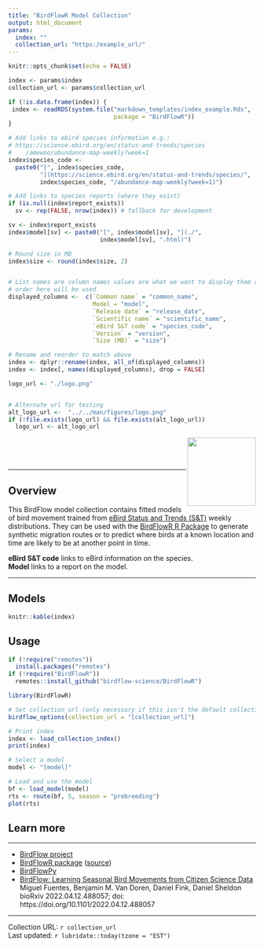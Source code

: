 ```yaml
---
title: "BirdFlowR Model Collection"
output: html_document
params:
  index: ""
  collection_url: "https:/example_url/"
---
```


```r
knitr::opts_chunk$set(echo = FALSE)

index <- params$index
collection_url <- params$collection_url

if (!is.data.frame(index)) {
 index <- readRDS(system.file("markdown_templates/index_example.Rds",
                              package = "BirdFlowR"))
}

# Add links to ebird species information e.g.:
# https://science.ebird.org/en/status-and-trends/species
#    /amewoo/abundance-map-weekly?week=1
index$species_code <-
  paste0("[", index$species_code,
         "](https://science.ebird.org/en/status-and-trends/species/",
         index$species_code, "/abundance-map-weekly?week=1)")

# Add links to species reports (where they exist)
if (is.null(index$report_exists))
  sv <- rep(FALSE, nrow(index)) # fallback for development

sv <- index$report_exists
index$model[sv] <- paste0("[", index$model[sv], "](./",
                          index$model[sv], ".html)")

# Round size in MB
index$size <- round(index$size, 2)


# List names are column names values are what we want to display them as
# order here will be used
displayed_columns <-  c(`Common name` = "common_name",
                        Model = "model",
                        `Release date` = "release_date",
                        `Scientific name` = "scientific_name",
                        `eBird S&T code` = "species_code",
                        `Version` = "version",
                        `Size (MB)` = "size")

# Rename and reorder to match above
index <- dplyr::rename(index, all_of(displayed_columns))
index <- index[, names(displayed_columns), drop = FALSE]

logo_url <- "./logo.png"


# Alternate url for testing
alt_logo_url <-  "../../man/figures/logo.png"
if (!file.exists(logo_url) && file.exists(alt_logo_url))
  logo_url <- alt_logo_url

```

<a href="https://birdflow-science.github.io/BirdFlowR/"><img src="`r logo_url`" align="right" height="139" /></a>

<br><br><br>
   
----

## Overview

This BirdFlow model collection contains fitted models of bird movement
trained from 
[eBird Status and Trends (S&T)](https://science.ebird.org/en/status-and-trends) 
weekly distributions. They can be
used with the 
[BirdFlowR R Package](https://birdflow-science.github.io/BirdFlowR/) to generate
synthetic migration routes or to 
predict where birds at a known location and time are likely to be at another 
point in time. 

**eBird S&T code** links to eBird information on the species.  
**Model** links to a report on the model.

----

## Models


```r
knitr::kable(index)
```


## Usage

```r

if (!require("remotes"))
  install.packages("remotes")
if (!require("BirdFlowR"))
  remotes::install_github("birdflow-science/BirdFlowR")

library(BirdFlowR)

# Set collection_url (only necessary if this isn't the default collection)
birdflow_options(collection_url = "[collection_url]")

# Print index
index <- load_collection_index()
print(index)

# Select a model
model <- "[model]"

# Load and use the model
bf <- load_model(model)
rts <- route(bf, 5, season = "prebreeding")
plot(rts)
```

## Learn more

----

- [BirdFlow project](https://birdflow-science.github.io/)  
- [BirdFlowR package](https://birdflow-science.github.io/BirdFlowR/) ([source](https://github.com/birdflow-science/BirdFlowR))
- [BirdFlowPy](https://github.com/birdflow-science/BirdFlowPy)
- [BirdFlow: Learning Seasonal Bird Movements from Citizen Science Data](https://www.biorxiv.org/content/10.1101/2022.04.12.488057v1) Miguel Fuentes, Benjamin M. Van Doren, Daniel Fink, Daniel Sheldon bioRxiv 2022.04.12.488057; doi: https://doi.org/10.1101/2022.04.12.488057


----

Collection URL: `r collection_url`  
Last updated: `r lubridate::today(tzone = "EST")`

